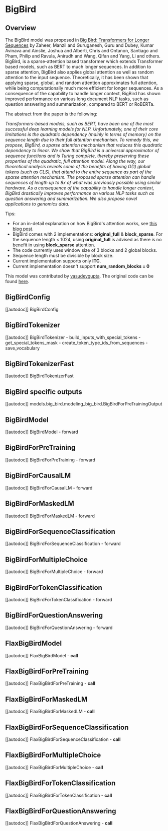 <!--Copyright 2021 The HuggingFace Team. All rights reserved.

Licensed under the Apache License, Version 2.0 (the "License"); you may not use this file except in compliance with
the License. You may obtain a copy of the License at

http://www.apache.org/licenses/LICENSE-2.0

Unless required by applicable law or agreed to in writing, software distributed under the License is distributed on
an "AS IS" BASIS, WITHOUT WARRANTIES OR CONDITIONS OF ANY KIND, either express or implied. See the License for the
specific language governing permissions and limitations under the License.
-->

# BigBird

## Overview

The BigBird model was proposed in [Big Bird: Transformers for Longer Sequences](https://arxiv.org/abs/2007.14062) by
Zaheer, Manzil and Guruganesh, Guru and Dubey, Kumar Avinava and Ainslie, Joshua and Alberti, Chris and Ontanon,
Santiago and Pham, Philip and Ravula, Anirudh and Wang, Qifan and Yang, Li and others. BigBird, is a sparse-attention
based transformer which extends Transformer based models, such as BERT to much longer sequences. In addition to sparse
attention, BigBird also applies global attention as well as random attention to the input sequence. Theoretically, it
has been shown that applying sparse, global, and random attention approximates full attention, while being
computationally much more efficient for longer sequences. As a consequence of the capability to handle longer context,
BigBird has shown improved performance on various long document NLP tasks, such as question answering and
summarization, compared to BERT or RoBERTa.

The abstract from the paper is the following:

*Transformers-based models, such as BERT, have been one of the most successful deep learning models for NLP.
Unfortunately, one of their core limitations is the quadratic dependency (mainly in terms of memory) on the sequence
length due to their full attention mechanism. To remedy this, we propose, BigBird, a sparse attention mechanism that
reduces this quadratic dependency to linear. We show that BigBird is a universal approximator of sequence functions and
is Turing complete, thereby preserving these properties of the quadratic, full attention model. Along the way, our
theoretical analysis reveals some of the benefits of having O(1) global tokens (such as CLS), that attend to the entire
sequence as part of the sparse attention mechanism. The proposed sparse attention can handle sequences of length up to
8x of what was previously possible using similar hardware. As a consequence of the capability to handle longer context,
BigBird drastically improves performance on various NLP tasks such as question answering and summarization. We also
propose novel applications to genomics data.*

Tips:

- For an in-detail explanation on how BigBird's attention works, see [this blog post](https://huggingface.co/blog/big-bird).
- BigBird comes with 2 implementations: **original_full** & **block_sparse**. For the sequence length < 1024, using
  **original_full** is advised as there is no benefit in using **block_sparse** attention.
- The code currently uses window size of 3 blocks and 2 global blocks.
- Sequence length must be divisible by block size.
- Current implementation supports only **ITC**.
- Current implementation doesn't support **num_random_blocks = 0**

This model was contributed by [vasudevgupta](https://huggingface.co/vasudevgupta). The original code can be found
[here](https://github.com/google-research/bigbird).

## BigBirdConfig

[[autodoc]] BigBirdConfig

## BigBirdTokenizer

[[autodoc]] BigBirdTokenizer
    - build_inputs_with_special_tokens
    - get_special_tokens_mask
    - create_token_type_ids_from_sequences
    - save_vocabulary

## BigBirdTokenizerFast

[[autodoc]] BigBirdTokenizerFast

## BigBird specific outputs

[[autodoc]] models.big_bird.modeling_big_bird.BigBirdForPreTrainingOutput

## BigBirdModel

[[autodoc]] BigBirdModel
    - forward

## BigBirdForPreTraining

[[autodoc]] BigBirdForPreTraining
    - forward

## BigBirdForCausalLM

[[autodoc]] BigBirdForCausalLM
    - forward

## BigBirdForMaskedLM

[[autodoc]] BigBirdForMaskedLM
    - forward

## BigBirdForSequenceClassification

[[autodoc]] BigBirdForSequenceClassification
    - forward

## BigBirdForMultipleChoice

[[autodoc]] BigBirdForMultipleChoice
    - forward

## BigBirdForTokenClassification

[[autodoc]] BigBirdForTokenClassification
    - forward

## BigBirdForQuestionAnswering

[[autodoc]] BigBirdForQuestionAnswering
    - forward

## FlaxBigBirdModel

[[autodoc]] FlaxBigBirdModel
    - __call__

## FlaxBigBirdForPreTraining

[[autodoc]] FlaxBigBirdForPreTraining
    - __call__

## FlaxBigBirdForMaskedLM

[[autodoc]] FlaxBigBirdForMaskedLM
    - __call__

## FlaxBigBirdForSequenceClassification

[[autodoc]] FlaxBigBirdForSequenceClassification
    - __call__

## FlaxBigBirdForMultipleChoice

[[autodoc]] FlaxBigBirdForMultipleChoice
    - __call__

## FlaxBigBirdForTokenClassification

[[autodoc]] FlaxBigBirdForTokenClassification
    - __call__

## FlaxBigBirdForQuestionAnswering

[[autodoc]] FlaxBigBirdForQuestionAnswering
    - __call__
